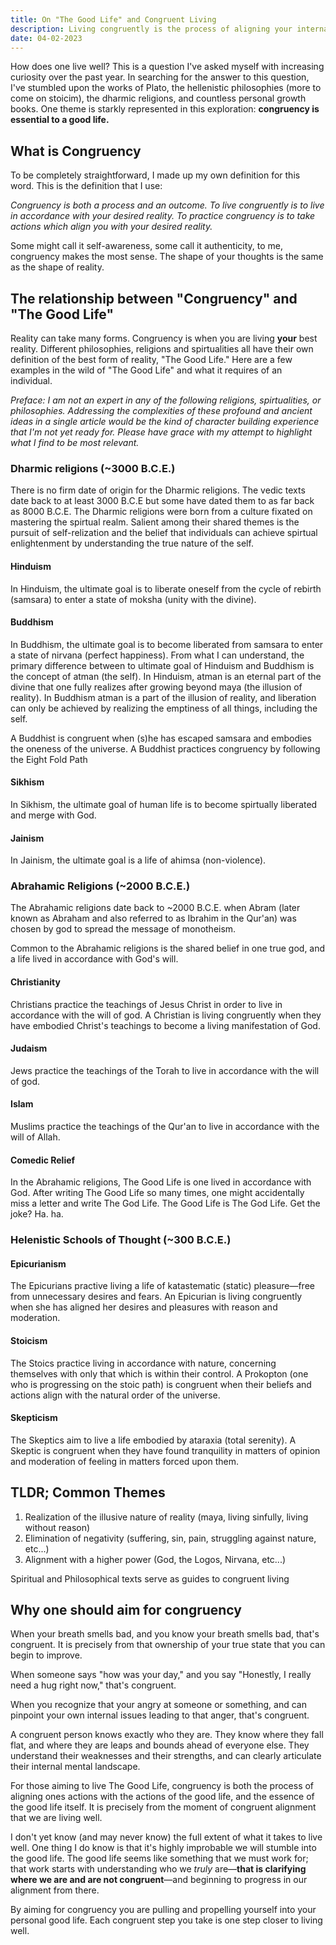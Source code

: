 ```yaml
---
title: On "The Good Life" and Congruent Living
description: Living congruently is the process of aligning your internal mental environment with reality. It has a lot of great benefits.
date: 04-02-2023
---
```


How does one live well?
This is a question I've asked myself with increasing curiosity over the past year.
In searching for the answer to this question, I've stumbled upon the works of Plato, the hellenistic philosophies (more to come on stoicim), the dharmic religions, and countless personal growth books.
One theme is starkly represented in this exploration: **congruency is essential to a good life.**

## What is Congruency

To be completely straightforward, I made up my own definition for this word.
This is the definition that I use:

_Congruency is both a process and an outcome. To live congruently is to live in accordance with your desired reality. To practice congruency is to take actions which align you with your desired reality._

Some might call it self-awareness, some call it authenticity, to me, congruency makes the most sense. The shape of your thoughts is the same as the shape of reality.

## The relationship between "Congruency" and "The Good Life"

Reality can take many forms.
Congruency is when you are living **your** best reality.
Different philosophies, religions and spirtualities all have their own definition of the best form of reality, "The Good Life."
Here are a few examples in the wild of "The Good Life" and what it requires of an individual.

_Preface: I am not an expert in any of the following religions, spirtualities, or philosophies. Addressing the complexities of these profound and ancient ideas in a single article would be the kind of character building experience that I'm not yet ready for. Please have grace with my attempt to highlight what I find to be most relevant._

### Dharmic religions (~3000 B.C.E.)

There is no firm date of origin for the Dharmic religions.
The vedic texts date back to at least 3000 B.C.E but some have dated them to as far back as 8000 B.C.E.
The Dharmic religions were born from a culture fixated on mastering the spirtual realm.
Salient among their shared themes is the pursuit of self-relization and the belief that individuals can achieve spirtual enlightenment by understanding the true nature of the self.

#### Hinduism

In Hinduism, the ultimate goal is to liberate oneself from the cycle of rebirth (samsara) to enter a state of moksha (unity with the divine).

#### Buddhism

In Buddhism, the ultimate goal is to become liberated from samsara to enter a state of nirvana (perfect happiness). From what I can understand, the primary difference between to ultimate goal of Hinduism and Buddhism is the concept of atman (the self). In Hinduism, atman is an eternal part of the divine that one fully realizes after growing beyond maya (the illusion of reality). In Buddhism atman is a part of the illusion of reality, and liberation can only be achieved by realizing the emptiness of all things, including the self.

A Buddhist is congruent when (s)he has escaped samsara and embodies the oneness of the universe. A Buddhist practices congruency by following the Eight Fold Path

#### Sikhism

In Sikhism, the ultimate goal of human life is to become spirtually liberated and merge with God.

#### Jainism

In Jainism, the ultimate goal is a life of ahimsa (non-violence).

### Abrahamic Religions (~2000 B.C.E.)

The Abrahamic religions date back to ~2000 B.C.E. when Abram (later known as Abraham and also referred to as Ibrahim in the Qur'an) was chosen by god to spread the message of monotheism.

Common to the Abrahamic religions is the shared belief in one true god, and a life lived in accordance with God's will.

#### Christianity

Christians practice the teachings of Jesus Christ in order to live in accordance with the will of god. A Christian is living congruently when they have embodied Christ's teachings to become a living manifestation of God.

#### Judaism

Jews practice the teachings of the Torah to live in accordance with the will of god.

#### Islam

Muslims practice the teachings of the Qur'an to live in accordance with the will of Allah.

#### Comedic Relief

In the Abrahamic religions, The Good Life is one lived in accordance with God. After writing The Good Life so many times, one might accidentally miss a letter and write The God Life. The Good Life is The God Life. Get the joke? Ha. ha.

### Helenistic Schools of Thought (~300 B.C.E.)

#### Epicurianism

The Epicurians practive living a life of katastematic (static) pleasure—free from unnecessary desires and fears. An Epicurian is living congruently when she has aligned her desires and pleasures with reason and moderation.

#### Stoicism

The Stoics practice living in accordance with nature, concerning themselves with only that which is within their control. A Prokopton (one who is progressing on the stoic path) is congruent when their beliefs and actions align with the natural order of the universe.

#### Skepticism

The Skeptics aim to live a life embodied by ataraxia (total serenity). A Skeptic is congruent when they have found tranquility in matters of opinion and moderation of feeling in matters forced upon them.

## TLDR; Common Themes

1. Realization of the illusive nature of reality (maya, living sinfully, living without reason)
2. Elimination of negativity (suffering, sin, pain, struggling against nature, etc...)
3. Alignment with a higher power (God, the Logos, Nirvana, etc...)

Spiritual and Philosophical texts serve as guides to congruent living

## Why one should aim for congruency

When your breath smells bad, and you know your breath smells bad, that's congruent.
It is precisely from that ownership of your true state that you can begin to improve.

When someone says "how was your day," and you say "Honestly, I really need a hug right now," that's congruent.

When you recognize that your angry at someone or something, and can pinpoint your own internal issues leading to that anger, that's congruent.

A congruent person knows exactly who they are.
They know where they fall flat, and where they are leaps and bounds ahead of everyone else.
They understand their weaknesses and their strengths, and can clearly articulate their internal mental landscape.

For those aiming to live The Good Life, congruency is both the process of aligning ones actions with the actions of the good life, and the essence of the good life itself.
It is precisely from the moment of congruent alignment that we are living well.

I don't yet know (and may never know) the full extent of what it takes to live well.
One thing I do know is that it's highly improbable we will stumble into the good life.
The good life seems like something that we must work for;
that work starts with understanding who we _truly_ are—**that is clarifying where we are and are not congruent**—and beginning to progress in our alignment from there.

By aiming for congruency you are pulling and propelling yourself into your personal good life.
Each congruent step you take is one step closer to living well.
